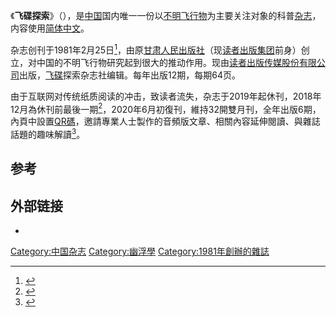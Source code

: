 《'''飞碟探索'''》（{{lang-en|The Journal of UFO Research}}），是[[中华人民共和国|中国]]国内唯一一份以[[不明飞行物|不明飞行物]]为主要关注对象的科普[[杂志|杂志]]，内容使用[[简体中文|简体中文]]。

杂志创刊于1981年2月25日<ref>{{cite book |editor=甘肃省地方志编纂委员会 |title=甘肃省志·新闻出版志 |date=1994 |publisher=[[甘肃人民出版社|甘肃人民出版社]] |location=兰州 |isbn=7226011581 |page=305}}</ref>，由原[[甘肃人民出版社|甘肃人民出版社]]（现[[读者出版集团|读者出版集团]]前身）创立，对中国的不明飞行物研究起到很大的推动作用。现由[[读者出版传媒股份有限公司|读者出版传媒股份有限公司]]出版，[[飞碟|飞碟]]探索杂志社编辑。每年出版12期，每期64页。

由于互联网对传统纸质阅读的冲击，致读者流失，杂志于2019年起休刊，2018年12月為休刊前最後一期<ref>{{cite web |title=创刊38年的科普杂志《飞碟探索》将休刊一年 |url=https://www.thepaper.cn/newsDetail_forward_2811826 |website=澎湃新闻 |accessdate=2019-03-19}}</ref>，2020年6月初復刊，維持32開雙月刊，全年出版6期，內頁中設置[[QR碼|QR碼]]，邀請專業人士製作的音頻版文章、相關內容延伸閱讀、與雜誌話題的趣味解讀<ref>{{cite web |title=《飞碟探索》今日云复刊！ |url=http://gansu.gscn.com.cn/system/2020/06/05/012398945.shtml |website=中国甘肃网 |accessdate=2020-06-05}}</ref>。

==参考==
{{reflist}}

== 外部链接 ==
* {{sinaweibo|duzhefdts}}

{{DEFAULTSORT:F}}
{{Authority control}}
[[Category:中国杂志|Category:中国杂志]]
[[Category:幽浮學|Category:幽浮學]]
[[Category:1981年創辦的雜誌|Category:1981年創辦的雜誌]]
{{Pub-stub}}